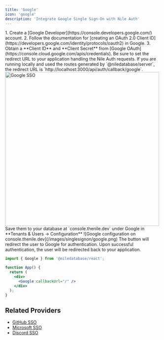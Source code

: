 ```yaml
---
title: 'Google'
icon: 'google'
description: 'Integrate Google Single Sign-On with Nile Auth'
---
```


<Steps>
<Step title="Setup Google Developer Console">
1. Create a [Google Developer](https://console.developers.google.com/) account.
2. Follow the documentation for [creating an OAuth 2.0 Client ID](https://developers.google.com/identity/protocols/oauth2) in Google.
3. Obtain a **Client ID** and **Client Secret** from [Google OAuth](https://console.cloud.google.com/apis/credentials). 
Be sure to set the redirect URL to your application handling the Nile Auth requests. 
If you are running locally and used the routes generated by `@niledatabase/server`, the redirect URL is `http://localhost:3000/api/auth/callback/google`.
  <Accordion title="Google dashboard example">
    <img height="500" width="500" src="/images/auth/googleexample.png" alt="Google SSO" />
  </Accordion>
</Step>

<Step title="Save Client ID and Client Secret in Nile">
Save them to your database at `console.thenile.dev` under Google in **Tenants & Users -> Configuration**  
![Google configuration on console.thenile.dev](/images/singlesignon/google.png)
</Step>

<Step title="Add the `Google` button to your login page">
The button will redirect the user to Google for authentication. Upon successful authentication, the user will be redirected back to your application.

```jsx
import { Google } from '@niledatabase/react';

function App() {
  return (
    <div>
      <Google callbackUrl="/" />
    </div>
  );
}
```
</Step>
</Steps>

## Related Providers

- [GitHub SSO](/auth/singlesignon/github)
- [Microsoft SSO](/auth/singlesignon/microsoft)
- [Discord SSO](/auth/singlesignon/discord) 